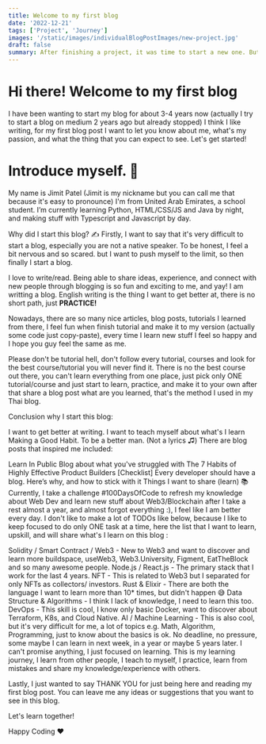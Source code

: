 ---
title: Welcome to my first blog
date: '2022-12-21'
tags: ['Project', 'Journey']
images: '/static/images/individualBlogPostImages/new-project.jpg'
draft: false
summary: After finishing a project, it was time to start a new one. But where do I begin? What do I build? These are the questions I asked myself. This post is about my journey in creating a new project and the steps I took to get started.
---

# Hi there! Welcome to my first blog

I have been wanting to start my blog for about 3-4 years now (actually I try to start a blog on medium 2 years ago but already stopped) I think I like writing, for my first blog post I want to let you know about me, what's my passion, and what the thing that you can expect to see. Let's get started!

# Introduce myself. 👋

My name is Jimit Patel (Jimit is my nickname but you can call me that because it's easy to pronounce) I'm from United Arab Emirates, a school student. I’m currently learning Python, HTML/CSS/JS and Java by night, and making stuff with Typescript and Javascript by day.

Why did I start this blog? ✍️
Firstly, I want to say that it's very difficult to start a blog, especially you are not a native speaker. To be honest, I feel a bit nervous and so scared. but I want to push myself to the limit, so then finally I start a blog.

I love to write/read. Being able to share ideas, experience, and connect with new people through blogging is so fun and exciting to me, and yay! I am writting a blog. English writing is the thing I want to get better at, there is no short path, just <strong>PRACTICE!</strong>

Nowadays, there are so many nice articles, blog posts, tutorials I learned from there, I feel fun when finish tutorial and make it to my version (actually some code just copy-paste), every time I learn new stuff I feel so happy and I hope you guy feel the same as me.

Please don't be tutorial hell, don't follow every tutorial, courses and look for the best course/tutorial you will never find it. There is no the best course out there, you can't learn everything from one place, just pick only ONE tutorial/course and just start to learn, practice, and make it to your own after that share a blog post what are you learned, that's the method I used in my Thai blog.

Conclusion why I start this blog:

I want to get better at writing.
I want to teach myself about what's I learn
Making a Good Habit. To be a better man. (Not a lyrics ♫)
There are blog posts that inspired me included:

Learn In Public
Blog about what you've struggled with
The 7 Habits of Highly Effective Product Builders [Checklist]
Every developer should have a blog. Here’s why, and how to stick with it
Things I want to share (learn) 📚
Currently, I take a challenge #100DaysOfCode to refresh my knowledge about Web Dev and learn new stuff about Web3/Blockchain after I take a rest almost a year, and almost forgot everything :), I feel like I am better every day. I don't like to make a lot of TODOs like below, because I like to keep focused to do only ONE task at a time, here the list that I want to learn, upskill, and will share what's I learn on this blog :

Solidity / Smart Contract / Web3 - New to Web3 and want to discover and learn more buildspace, useWeb3, Web3.University, Figment, EatTheBlock and so many awesome people.
Node.js / React.js - The primary stack that I work for the last 4 years.
NFT - This is related to Web3 but I separated for only NFTs as collectors/ investors.
Rust & Elixir - There are both the language I want to learn more than 10* times, but didn't happen 😅
Data Structure & Algorithms - I think I lack of knowledge, I need to learn this too.
DevOps - This skill is cool, I know only basic Docker, want to discover about Terraform, K8s, and Cloud Native.
AI / Machine Learning - This is also cool, but it's very difficult for me, a lot of topics e.g. Math, Algorithm, Programming, just to know about the basics is ok.
No deadline, no pressure, some maybe I can learn in next week, in a year or maybe 5 years later. I can't promise anything, I just focused on learning. This is my learning journey, I learn from other people, I teach to myself, I practice, learn from mistakes and share my knowledge/experience with others.

Lastly, I just wanted to say THANK YOU for just being here and reading my first blog post. You can leave me any ideas or suggestions that you want to see in this blog.

Let's learn together!

Happy Coding ❤️